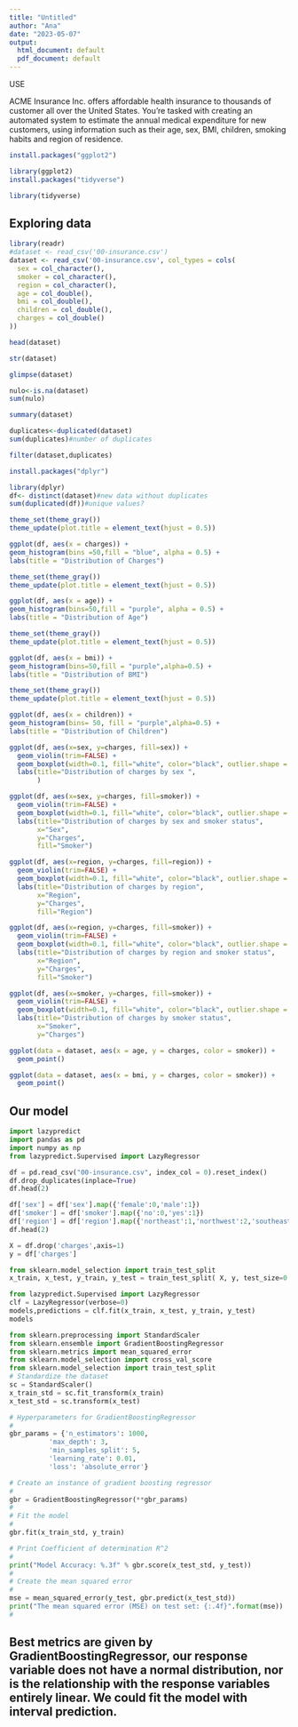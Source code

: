```yaml
---
title: "Untitled"
author: "Ana"
date: "2023-05-07"
output:
  html_document: default
  pdf_document: default
---
```

USE

ACME Insurance Inc. offers affordable health insurance to thousands of customer all over the United States. You're tasked with creating an automated system to estimate the annual medical expenditure for new customers, using information such as their age, sex, BMI, children, smoking habits and region of residence.

``` r
install.packages("ggplot2")
```
``` r
library(ggplot2)
install.packages("tidyverse")
```
```r
library(tidyverse)
```
## Exploring data

``` r
library(readr)
#dataset <- read_csv('00-insurance.csv')
dataset <- read_csv('00-insurance.csv', col_types = cols(
  sex = col_character(),
  smoker = col_character(),
  region = col_character(),
  age = col_double(),
  bmi = col_double(),
  children = col_double(),
  charges = col_double()
))

```



``` r
head(dataset)
```
``` r
str(dataset)
```
``` r
glimpse(dataset)
```
``` r
nulo<-is.na(dataset)
sum(nulo)
```
``` r
summary(dataset)
```
``` r
duplicates<-duplicated(dataset)
sum(duplicates)#number of duplicates
```
``` r
filter(dataset,duplicates)
```
``` r
install.packages("dplyr")
```

``` r
library(dplyr)
df<- distinct(dataset)#new data without duplicates
sum(duplicated(df))#unique values?
```
``` r
theme_set(theme_gray())
theme_update(plot.title = element_text(hjust = 0.5))

ggplot(df, aes(x = charges)) +
geom_histogram(bins =50,fill = "blue", alpha = 0.5) +
labs(title = "Distribution of Charges")
```
``` r
theme_set(theme_gray())
theme_update(plot.title = element_text(hjust = 0.5))

ggplot(df, aes(x = age)) +
geom_histogram(bins=50,fill = "purple", alpha = 0.5) +
labs(title = "Distribution of Age")
```
``` r
theme_set(theme_gray())
theme_update(plot.title = element_text(hjust = 0.5))

ggplot(df, aes(x = bmi)) +
geom_histogram(bins=50,fill = "purple",alpha=0.5) +
labs(title = "Distribution of BMI")
```

``` r
theme_set(theme_gray())
theme_update(plot.title = element_text(hjust = 0.5))

ggplot(df, aes(x = children)) +
geom_histogram(bins= 50, fill = "purple",alpha=0.5) +
labs(title = "Distribution of Children")
```
``` r
ggplot(df, aes(x=sex, y=charges, fill=sex)) + 
  geom_violin(trim=FALSE) +
  geom_boxplot(width=0.1, fill="white", color="black", outlier.shape = NA) +
  labs(title="Distribution of charges by sex ",
       )
```
``` r
ggplot(df, aes(x=sex, y=charges, fill=smoker)) + 
  geom_violin(trim=FALSE) +
  geom_boxplot(width=0.1, fill="white", color="black", outlier.shape = NA) +
  labs(title="Distribution of charges by sex and smoker status",
       x="Sex",
       y="Charges",
       fill="Smoker")
```
``` r
ggplot(df, aes(x=region, y=charges, fill=region)) + 
  geom_violin(trim=FALSE) +
  geom_boxplot(width=0.1, fill="white", color="black", outlier.shape = NA) +
  labs(title="Distribution of charges by region",
       x="Region",
       y="Charges",
       fill="Region")
```

``` r
ggplot(df, aes(x=region, y=charges, fill=smoker)) + 
  geom_violin(trim=FALSE) +
  geom_boxplot(width=0.1, fill="white", color="black", outlier.shape = NA) +
  labs(title="Distribution of charges by region and smoker status",
       x="Region",
       y="Charges",
       fill="Smoker")
```

``` r
ggplot(df, aes(x=smoker, y=charges, fill=smoker)) + 
  geom_violin(trim=FALSE) +
  geom_boxplot(width=0.1, fill="white", color="black", outlier.shape = NA) +
  labs(title="Distribution of charges by smoker status",
       x="Smoker",
       y="Charges")
```

``` r
ggplot(data = dataset, aes(x = age, y = charges, color = smoker)) +
  geom_point()
```
``` r
ggplot(data = dataset, aes(x = bmi, y = charges, color = smoker)) +
  geom_point()
```
## Our model


```python

import lazypredict
import pandas as pd
import numpy as np
from lazypredict.Supervised import LazyRegressor
```
```python
df = pd.read_csv("00-insurance.csv", index_col = 0).reset_index()
df.drop_duplicates(inplace=True)
df.head(2)
```
```python
df['sex'] = df['sex'].map({'female':0,'male':1})
df['smoker'] = df['smoker'].map({'no':0,'yes':1})
df['region'] = df['region'].map({'northeast':1,'northwest':2,'southeast':3,'southwest':4})
df.head(2)
```
```python
X = df.drop('charges',axis=1)
y = df['charges']
```

```python
from sklearn.model_selection import train_test_split
x_train, x_test, y_train, y_test = train_test_split( X, y, test_size=0.2, random_state=42)
```

```python
from lazypredict.Supervised import LazyRegressor
clf = LazyRegressor(verbose=0)
models,predictions = clf.fit(x_train, x_test, y_train, y_test)
models
```



```python
from sklearn.preprocessing import StandardScaler
from sklearn.ensemble import GradientBoostingRegressor
from sklearn.metrics import mean_squared_error
from sklearn.model_selection import cross_val_score
from sklearn.model_selection import train_test_split
# Standardize the dataset
sc = StandardScaler()
x_train_std = sc.fit_transform(x_train)
x_test_std = sc.transform(x_test)

# Hyperparameters for GradientBoostingRegressor
#
gbr_params = {'n_estimators': 1000,
          'max_depth': 3,
          'min_samples_split': 5,
          'learning_rate': 0.01,
          'loss': 'absolute_error'}
```
```python
# Create an instance of gradient boosting regressor
#
gbr = GradientBoostingRegressor(**gbr_params)
#
# Fit the model
#
gbr.fit(x_train_std, y_train)
```

```python
# Print Coefficient of determination R^2
#
print("Model Accuracy: %.3f" % gbr.score(x_test_std, y_test))
#
# Create the mean squared error
#
mse = mean_squared_error(y_test, gbr.predict(x_test_std))
print("The mean squared error (MSE) on test set: {:.4f}".format(mse))
#

```
## Best metrics are given by GradientBoostingRegressor, our response variable does not have a normal distribution, nor is the relationship with the response variables entirely linear. We could fit the model with interval prediction.









